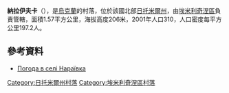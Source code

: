 {{coord|50|48|16|N|27|54|8|E|scale:30000|display=title}}

'''納拉伊夫卡'''（{{lang-uk|Нараївка}}），是[[烏克蘭|烏克蘭]]的村落，位於該國北部[[日托米爾州|日托米爾州]]，由[[埃米利奇涅區|埃米利奇涅區]]負責管轄，面積1.57平方公里，海拔高度206米，2001年人口310，人口密度每平方公里197.2人。

==參考資料==
* [http://weather.in.ua/ua/zhitomirskaja/16622 Погода в селі Нараївка] {{Wayback|url=http://weather.in.ua/ua/zhitomirskaja/16622 |date=20111219135812 }}

{{DEFAULTSORT:Нараївка}}
[[Category:日托米爾州村落|Category:日托米爾州村落]]
[[Category:埃米利奇涅區村落|Category:埃米利奇涅區村落]]


{{Zhytomyr-geo-stub}}